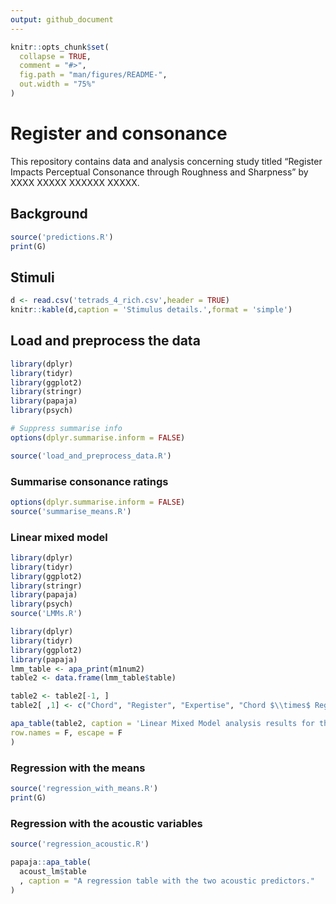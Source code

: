 ```yaml
---
output: github_document
---
```


<!-- README.md is generated from README.Rmd. Please edit that file -->

```r
knitr::opts_chunk$set(
  collapse = TRUE,
  comment = "#>",
  fig.path = "man/figures/README-",
  out.width = "75%"
)
```

# Register and consonance

<!-- badges: start -->
<!-- badges: end -->

This repository contains data and analysis concerning study titled "Register Impacts Perceptual Consonance through Roughness and Sharpness" by XXXX XXXXX XXXXXX XXXXX.



## Background

```r
source('predictions.R')
print(G)
```

## Stimuli

```r
d <- read.csv('tetrads_4_rich.csv',header = TRUE)
knitr::kable(d,caption = 'Stimulus details.',format = 'simple')
```


## Load and preprocess the data

```r

library(dplyr)
library(tidyr)
library(ggplot2)
library(stringr)
library(papaja)
library(psych)

# Suppress summarise info
options(dplyr.summarise.inform = FALSE)

source('load_and_preprocess_data.R')
```

### Summarise consonance ratings

```r
options(dplyr.summarise.inform = FALSE)
source('summarise_means.R')
```

### Linear mixed model

```r
library(dplyr)
library(tidyr)
library(ggplot2)
library(stringr)
library(papaja)
library(psych)
source('LMMs.R')
```

```r
library(dplyr)
library(tidyr)
library(ggplot2)
library(papaja)
lmm_table <- apa_print(m1num2)
table2 <- data.frame(lmm_table$table)

table2 <- table2[-1, ]
table2[ ,1] <- c("Chord", "Register", "Expertise", "Chord $\\times$ Register", "Chord $\\times$ Expertise", "Register $\\times$ Expertise", "Chord $\\times$ Register $\\times$ Expertise")

apa_table(table2, caption = 'Linear Mixed Model analysis results for the consonance ratings for three Factors.',
row.names = F, escape = F
)

```

### Regression with the means

```r
source('regression_with_means.R')
print(G)
```

### Regression with the acoustic variables

```r
source('regression_acoustic.R')

papaja::apa_table(
  acoust_lm$table
  , caption = "A regression table with the two acoustic predictors."
)

```
